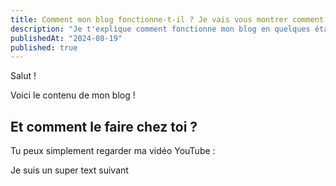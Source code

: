---
title: Comment mon blog fonctionne-t-il ? Je vais vous montrer comment
description: "Je t'explique comment fonctionne mon blog en quelques étapes. C'est vraiment trop cool la vie."
publishedAt: "2024-08-19"
published: true
---

Salut !

Voici le contenu de mon blog !

## Et comment le faire chez toi ?

Tu peux simplement regarder ma vidéo YouTube :

<YouTube id="UONPCDkoM94" />

Je suis un super text suivant
